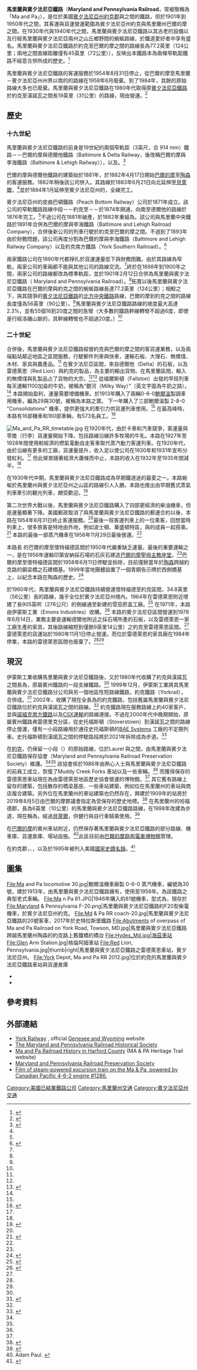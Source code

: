{{Infobox SG rail
| railroad_name  = 馬里蘭與賓夕法尼亞鐵路（Maryland and Pennsylvania Railroad）
| logo_filename  = <!-- 檔案不存在 Ma and Pa RR logo.png ，可從英文維基百科取得 -->
| logo_size      = 150
| old_gauge      =
| marks          = MPA
| locale         = [[賓夕法尼亞州|賓夕法尼亞州]][[約克縣_(賓夕法尼亞州)|約克郡]]經[[馬里蘭州|馬里蘭州]][[哈福德縣_(馬里蘭州)|哈福德郡]]至[[巴爾的摩|巴爾的摩市]]
| start_year     = 1901
| end_year       = 1999
| hq_city        = 原於[[巴爾的摩|巴爾的摩市]]，後遷至[[賓夕法尼亞州|賓夕法尼亞州]][[約克縣_(賓夕法尼亞州)|約克]]
| predecessor_line =約克南方鐵路（York Southern Railroad）、巴爾的摩與李海鐵路（Baltimore and Lehigh Railway）
| successor_line = {{tsl|en|York Railway|約克鐵路}}
| length         = 巴爾的摩－約克線：<br/> {{convert|77.2|mi|km}}<br/>約克－漢諾瓦線：<br/>{{convert|19|mi|km|0}}<ref>''[[Official_Guide_of_the_Railways|Official Guide of the Railways]]''. New York: National Railway Publication Co., February 1956, p. 347.</ref>
| system_map = Ma and Pa RR map.png
| map_caption = 原先的馬里蘭與賓夕法尼亞鐵路地圖；以紅色標示路線原為[[賓夕法尼亞鐵路|賓夕法尼亞鐵路]]約克－漢諾瓦支線
| map_size          = 280
}}

'''馬里蘭與賓夕法尼亞鐵路'''（'''Maryland and Pennsylvania Railroad'''，常被簡稱為「Ma and Pa」），是位於美國[[賓夕法尼亞州|賓夕法尼亞州]][[約克縣_(賓夕法尼亞州)|約克郡]]與{{tsl|en|Hanover, Pennsylvania|漢諾瓦}}之間的鐵路，但於1901年到1950年代之間，其客運與貨運營運範圍為賓夕法尼亞州約克與馬里蘭州巴爾的摩之間。在1930年代與1940年代之間，馬里蘭與賓夕法尼亞鐵路以其古老的設備以及行經馬里蘭與賓夕法尼亞兩州之山丘鄉野間的蜿蜒路線，於鐵道愛好者中享有盛名。馬里蘭與賓夕法尼亞鐵路於約克至巴爾的摩之間的路線長為77.2英里（124公里；兩地之間直線距離僅有45英里（72公里）），反映出本鐵路本為兩條窄軌距鐵路不經意合併所成的歷史。<ref name=Moed>{{cite book|author=Frank P. Donovan, editor|title=Railroads of America |publisher=Kalmbach Publishing|location=Milwaukee, WI|year=1949|chapter=''The Ma & Pa'' by William Moedinger Jr.|lccn=49048570}}</ref>

馬里蘭與賓夕法尼亞鐵路的客運服務於1954年8月31日停止，從巴爾的摩至馬里蘭－賓夕法尼亞州州界以南的的路線在1958年6月廢棄。到了1984年，其餘的原始路線大多也已廢棄。馬里蘭與賓夕法尼亞鐵路在1980年代取得原[[賓夕法尼亞鐵路|賓夕法尼亞鐵路]]於約克至漢諾瓦之間長19英里（31公里）的路線，現由{{tsl|en|York Railway|約克鐵路}}營運。<ref name=MaPaHist>{{cite web|author=Craig Sansonetti|title=A History of the Maryland & Pennsylvania Railroad|date=1997-06-05|publisher=Maryland and Pennsylvania Railroad Preservation Society|url=http://www.maandparailroad.com/mapahistory.html|accessdate=2008-05-25|archiveurl=https://web.archive.org/web/20051230233324/http://www.maandparailroad.com/mapahistory.html|archivedate=2005-12-30|dead-url=yes}}</ref>

==歷史==

===十九世紀===
馬里蘭與賓夕法尼亞鐵路的前身是19世紀的兩個窄軌距（3英尺，合 914 mm）鐵路－－巴爾的摩與德爾他鐵路（Baltimore & Delta Railway，後改稱巴爾的摩與李海鐵路（Baltimore & Lehigh Railway）），以及{{tsl|en|York and Peach Bottom Railway|約克與皮曲巴頓鐵路（York and Peach Bottom Railway，後改稱約克南方鐵路（York Southern Railroad））}}。<ref name=Hilton>{{cite book|author=George W. Hilton|title=The Ma & Pa — A History of the Maryland & Pennsylvania Railroad|publisher=Howell-North Books|location=Berkeley, CA |year=1963|lccn=63017444}}</ref>{{rp|61}}

巴爾的摩與德爾他鐵路的建築始於1881年，於1882年4月17日開始[[巴爾的摩|巴爾的摩]]至[[陶森|陶森]]的客運服務。1882年稍後該公司併入{{tsl|en|Maryland Central Railroad|馬里蘭中央鐵路}}。其路線於1883年6月21日向北延伸至[[貝萊爾_(馬里蘭州)|貝萊爾]]，<ref name=Hilton />{{rp|22}}並於1884年1月延伸至賓夕法尼亞州的{{tsl|en|Delta, Pennsylvania|德爾他}}，全線完工。

賓夕法尼亞州的皮曲巴頓鐵路（Peach Bottom Railway）公司於1871年成立。該公司的窄軌鐵路路線中段－－約克至{{tsl|en|Red Lion, Pennsylvania|雷德萊恩}}－－於1874年開通，向南至德爾他的路線於1876年完工。<ref name="Hilton" />{{rp|11}}不過公司在1881年破產，於1882年重組為{{tsl|en|York and Peach Bottom Railway|約克與皮曲巴頓鐵路}}。該公司與馬里蘭中央鐵路於1891年合併為巴爾的摩與李海鐵路（Baltimore and Lehigh Railroad Company），合併後新公司的列車行駛於約克至巴爾的摩之間。不過到了1893年由於財務問題，該公司再度分割為巴爾的摩與李海鐵路（Baltimore and Lehigh Railway Company）以及約克南方鐵路（York Southern Railroad）。<ref>{{Cite web |url=http://www.maparailroadhist.org/history.htm |title=存档副本 |access-date=2014-05-12 |archive-url=https://web.archive.org/web/20130923100518/http://maparailroadhist.org/history.htm |archive-date=2013-09-23 |dead-url=yes }}</ref>

兩家鐵路公司在1890年代都掙扎於貨運運量低下與財務困難。由於其路線為窄軌，兩家公司的車廂都不能與其他公司的路線交流。<ref name=Moed />終於在1898年到1900年之間，兩家公司的路線都改為標準軌距，並於1901年2月12日合併為馬里蘭與賓夕法尼亞鐵路（ Maryland and Pennsylvania Railroad）。<ref name=Hilton />拓寬以後馬里蘭與賓夕法尼亞鐵路在巴爾的摩與約克之間的蜿蜒路線長達77.2英里（124公里）；相較之下，與其競爭的[[賓夕法尼亞鐵路|賓夕法尼亞鐵路]]的[[北方中央鐵路|北方中央鐵路]]路線，巴爾的摩到約克之間的路線長度僅為56英里（90公里）。<ref name=Moed />馬里蘭與賓夕法尼亞鐵路路線的坡度最大高達2.3%，並有55個16到20度之間的急彎（大多數的鐵路幹線轉彎不超過6度，即使是行經洛磯山脈的{{tsl|en|Denver and Rio Grande Western Railroad|丹佛與里歐格蘭德西方鐵路}}，其幹線轉彎也不超過20度。）<ref name=Moed />

===二十世紀===
合併後，馬里蘭與賓夕法尼亞鐵路經營約克與巴爾的摩之間的客貨運業務，以及兩端點站鄰近地區之區間服務，行駛郵件列車與快車，運輸石板、大理石、無煙煤、木材、家具與農產品。<ref name=Moed /> 在賓夕法尼亞區間，來自德爾他（Delta）的石板，以及雷德萊恩（Red Lion）與約克的製品，為主要的輸出貨物。在馬里蘭區間，輸入的無煙煤與乳製品占了貨物的大宗。<ref name=Hilton />{{rp|83}}<ref name=Times03>{{cite news |last=Allen |first=Bob |title=Recalling the little engine that could |work=The Towson Times|date=October 15, 2003 |page=34}}</ref> 從福爾斯頓（Fallston）出發的早班列車每天運輸1100加侖的牛奶，被稱為“銀河（Milky Way）”（英文字面為牛奶之路）。<ref name=Times03 /> 本路開始盈利，運量需要增備機車。於1913年購入了兩輛0-6-0[[鲍尔温机车厂|鮑爾溫]]製調車用機車，編為29與30號，被稱為本路之寶。 下一年購入了三部鮑爾溫製 2-8-0 "Consolidations" 機車，提供更強大的牽引力供貨運列車使用。<ref name=Hilton />{{rp|87}} 在最高峰時，本路有16部機車和160部車輛，有573名員工。<ref name=lion>{{cite web|title=The Red Lion Train Station History|date=2007-06-25|publisher=Red Lion (Pa.) Area Historical Society|url=http://www.redlionpa.org/history.htm|accessdate=2008-07-07|url-status=dead|archiveurl=https://web.archive.org/web/20080830081009/http://www.redlionpa.org/history.htm|archivedate=2008-08-30}}</ref>

[[File:Ma_and_Pa_RR_timetable.jpg|thumb]]
在1920年代，由於卡車和汽車競爭，客運量與零擔（行李）貨運量開始下降，包括路線沿線許多牧場的牛乳。本路在1927年至1928年間使用較經濟的燃氣電動自走客車取代蒸汽動力客運列車。在1920年代，由於沿線有更多的工廠，貨運量提升，收入足以使公司在1930年和1931年宣布分發紅利。<ref name=Hilton />{{rp|111}} 但此榮景隨著經濟大蕭條而中止，本路的收入在1932年至1935年間減半。<ref name=Hilton />{{rp|114}}

在1930年代中期，馬里蘭與賓夕法尼亞鐵路成為早期鐵道迷的最愛之一。本路蜿蜒於馬里蘭州與賓夕法尼亞州之山區的路線引人入勝。本路也推出由早期舊式蒸氣列車牽引的觀光列車，頗受歡迎。<ref>{{cite web|author=Herbert H. Harwood, Jr. |title=Maryland & Pennsylvania Railroad: The 'Ma & Pa' |date=2004–2005 |publisher=Maryland Online Encyclopedia |url=http://www.mdoe.org/md_penn_railroad.html |accessdate=2008-07-07 |url-status=dead |archiveurl=https://web.archive.org/web/20080720141106/http://www.mdoe.org/md_penn_railroad.html |archivedate=July 20, 2008 }}</ref>

第二次世界大戰以後，馬里蘭與賓夕法尼亞鐵路購入了四部更經濟的柴油機車，但是運量顯著下降。美國郵政取消了與馬里蘭與賓夕法尼亞鐵路的郵運合約以後，本路在1954年8月31日終止客運服務。<ref name=Hilton />{{rp|141}}最後一班客運列車上的一位乘客，回想當時列車上，很多旅客是特地由外地，例如波士頓、華盛頓特區，與{{tsl|en|National Railway Historical Society|國家鐵路歷史學會}}的成員一起搭乘。<ref>{{cite news|author=John R. Eicker|title=The Ma and Pa's Last Run from Baltimore to York|newspaper=[[The_Baltimore_Sun|The Baltimore Sun]]|date=August 30, 1964}}</ref> 本路的最後一部蒸汽機車在1956年11月29日最後營運。<ref name=lion />

本路長{{convert|44|mi|km|adj=on}} 的巴爾的摩至懷特福德區間於1950年代嚴重缺乏運量。最後的重要運輸之一，是在1956年運輸印第安納採石場的石灰石建造[[巴爾的摩主教座堂|巴爾的摩聖母主教座堂]]。<ref name=Hilton />{{rp|151}}巴爾的摩至懷特福德區間於1958年6月11日停駛並拆除，目前僅餘當年於[[陶森|陶森]]跨越約克路的鋼梁橋之石建橋基。1999年當地團體設置了一個青銅告示牌於西側橋基上，以紀念本路在陶森的歷史。<ref>{{cite news|author=Loni Ingraham|title='Ma and Pa' railroad abutments get HTI plaque|publisher=The Towson Times|date=May 26, 1999}}</ref>

於1960年代，馬里蘭與賓夕法尼亞鐵路持續營運懷特福德至約克區間，34.8英里（56公里）長的路線，幾乎全位於賓夕法尼亞州境內。1964年在雷德萊恩附近增建了長905英呎（276公尺）的側線通至新建的雪茄菸盒工廠。<ref>{{cite journal|author=Paul Kulishek|date=Spring 2008|title=White Flag Extra|journal=Timetable|publisher=Maryland and Pennsylvania Railroad Historical Society|volume= 23|issue= 2|pages=16}}</ref> 在1971年，本路由伊蒙斯工業（Emons Industries）收購。<ref name=HistSoc>{{cite web |title=About the Maryland and Pennsylvania Railroad |publisher=The Maryland and Pennsylvania Railroad Historical Society |date=2008-01-25 |url=http://www.maparailroadhist.org/history.htm |accessdate=2008-05-30 |archive-url=https://web.archive.org/web/20130923100518/http://maparailroadhist.org/history.htm |archive-date=2013-09-23 |url-status=dead }}</ref> 本路的賓夕法尼亞區間營運到1978年6月14日，業務主要是運輸德爾他附近之採石場所產的石板，以及雷德萊恩一家工廠生產的家具，其後路線縮短到僅餘9英里14公里）之約克至雷德萊恩區間。<ref name=lion /> 雷德萊恩的貨運站於1980年11月1日停止營運。而位於雷德萊恩的家具廠在1984年停業，本路的雷德萊恩區間也廢棄了。<ref name=MaPaHist /><ref name=lion />

==現況==
伊蒙斯工業收購馬里蘭與賓夕法尼亞鐵路後，又於1980年代收購了約克與漢諾瓦之間長為{{nowrap|{{convert|19|mi|km|0}}}}，原屬賓州鐵路的一段支線鐵路。<ref name=MaPaHist /> 1999年12月，伊蒙斯工業將其馬里蘭與賓夕法尼亞鐵路分公司與另一個地區性短路線鐵路，約克鐵路（Yorkrail），合併成{{tsl|en|York Railway|約克鐵路}}。<ref>{{cite magazine|title=Emons Transportation kicks off new growth plan |magazine=[[Railway_Age|Railway Age]]|date=2000-01-01|url=http://www.highbeam.com/doc/1G1-59363032.html |archive-url=https://web.archive.org/web/20121020044125/http://www.highbeam.com/doc/1G1-59363032.html |url-status=dead |archive-date=2012-10-20 |accessdate=2008-05-30 }}</ref> 2002年，{{tsl|en|Genesee and Wyoming Inc|Genesee and Wyoming}}收購了現在全長為{{convert|42|mi|km|0|adj=on}}的約克鐵路，包括舊屬馬里蘭與賓夕法尼亞鐵路位於約克與漢諾瓦之間的路線。<ref name=HistSoc /> 約克鐵路現在服務路線上約40家客戶，並與[[諾福克南方鐵路|諾福克南方鐵路]]以及[[CSX運輸|CSX運輸]]的路線連接。不過在2000年代中晚期開始，原屬賓州鐵路弗雷德里克分區，從史托福斯頓（Stoverstown）到漢諾瓦之間的路線停止營運，僅有一小段路線用於通往史托福斯頓的[[贝宜系统|BAE Systems]] 工廠的不定期列車。史托福斯頓到漢諾瓦之間的停駛路段將於2021年拆除成為步道。<ref>{{cite web |title=York Railway Company |publisher=[[Genesee_and_Wyoming_Inc|Genesee and Wyoming Inc]] |url=http://www.gwrr.com/default.cfm?action=rail&section=3B16a |accessdate=2008-05-30 |archive-url=https://web.archive.org/web/20070807200836/http://gwrr.com/default.cfm?action=rail&section=3B16a |archive-date=2007-08-07 |url-status=dead }}</ref>

在[[約克縣_(賓夕法尼亞州)|約克]]，仍保留一小段（{{convert|3|mi|km|0|adj=on}}）的原始路線，位於Laurel 與{{tsl|en|Muddy Creek Forks Historic District|Muddy Creek Forks}}之間，由馬里蘭與賓夕法尼亞鐵路保存協會（Maryland and Pennsylvania Railroad Preservation Society）維護。<ref name=MaPaHist /><ref name=Times03 /> 該協會係於1986年由熱心人士與馬里蘭與賓夕法尼亞鐵路的前員工成立，恢復了Muddy Creek Forks 車站以及一些車輛。<ref name=Times03 /> 而獲得保存的雷德萊恩車站現在為由雷德萊恩地區歷史協會營運的博物館。<ref name=lion /> 其它舊有路線上留存的建築，包括散存的橋梁基座、一些車站建築，例如位在馬里蘭州{{tsl|en|Hydes,_Maryland|海茲（Hydes）}}的車站與商店複合建築。另外位在馬里蘭州{{tsl|en|Glen Arm, Maryland|格倫阿姆}}的車站建築也仍然存在，興建於1909年的站房於2019年8月5日由巴爾的摩郡議會指定為受保存的歷史地標。<ref>{{cite news|author=Montcalmo, Chris|title=Glen Arm Railroad Station becomes historical landmark|work=NottinghamMD.com|date=August 5, 2019|url=http://www.nottinghammd.com/2019/08/05/glen-arm-railroad-station-becomes-historical-landmark|access-date=2019-08-06|archive-date=2021-01-26|archive-url=https://web.archive.org/web/20210126111614/http://www.nottinghammd.com/2019/08/05/glen-arm-railroad-station-becomes-historical-landmark/|dead-url=no}}</ref> 在馬里蘭州的哈福德郡，長為6英里（10公里）的馬里蘭與賓夕法尼亞鐵路路線，在1998年改建為步道，現在稱為{{tsl|en|Ma and Pa Trail|馬里蘭與賓夕法尼亞鐵路步道（Ma and Pa Trail）}}，經過[[貝萊爾|貝萊爾]]，供健行與自行車騎乘使用。<ref>{{cite news|title=Bel Air trail chugs along|date=2008-06-02|newspaper=[[The_Baltimore_Sun|The Baltimore Sun]]|page=2B }}</ref>
 
在[[巴爾的摩|巴爾的摩]]的賓州車站附近，仍然保存著馬里蘭與賓夕法尼亞鐵路的部分路線、機車庫、貨運倉庫、場站設施。<ref>Adam Paul. {{cite web |title=Ghosts of the Maryland and Pennsylvania |url=http://www.monumentalcity.net/railroads/mpa/ |accessdate=2012-05-09 |archive-url=https://web.archive.org/web/20120812044504/http://www.monumentalcity.net/railroads/mpa/ |archive-date=2012-08-12 |dead-url=yes }}</ref>此區目前由[[巴爾的摩路面電車博物館|巴爾的摩路面電車博物館]]管理。

在約克郡，{{tsl|en|Muddy Creek Bridge, Maryland and Pennsylvania Railroad|泥溪橋（Muddy Creek Bridge）}}、{{tsl|en|Delta Trestle Bridge, Maryland and Pennsylvania Railroad|德爾他桁架橋}}，以及{{tsl|en|Scott Creek Bridge-North, Maryland and Pennsylvania Railroad|史考特溪北橋}}於1995年被列入美國[[國家史蹟名錄|國家史蹟名錄]]。<ref name="nris">{{NRISref|version=2010a}}</ref>

==圖集==
<gallery>
File:Ma and Pa locomotive 30.jpg|鮑爾溫機車廠製 0-6-0 蒸汽機車，編號為30號，建於1913年，由馬里蘭與賓夕法尼亞鐵路擁有，使用至1956年。為該鐵路之典型老式車輛。
File:Ma n Pa 81.JPG|1946年購入的81號機車，型式為{{tsl|en|EMD NW2|EMD NW2}}，現存於{{tsl|en|Railroad Museum of Pennsylvania|賓夕法尼亞鐵路博物館}}
File:Maryland & Pennsylvania F-20.png|馬里蘭與賓夕法尼亞鐵路的F20型柴電機車，於賓夕法尼亞州約克。
File:Md & Pa RR coach-20.jpg|馬里蘭與賓夕法尼亞鐵路的20號客車，2017年於{{tsl|en|Strasburg Railroad}}史特拉斯堡鐵路
File:Abutments of overpass of Ma and Pa Railroad on York Road, Towson, MD.jpg|馬里蘭與賓夕法尼亞鐵路跨越馬里蘭州陶森的約克路上舊鐵橋的橋台
File:Hydes_Md.jpg|海茲車站
File:Glen Arm Station.jpg|格倫阿姆車站
File:Red Lion, Pennsylvania.jpg|thumb|right|馬里蘭與賓夕法尼亞鐵路之雷德萊恩車站，賓夕法尼亞州。
File:York Depot, Ma and Pa RR 2012.jpg|位於約克的馬里蘭與賓夕法尼亞鐵路車站與貨運倉庫
</gallery>
* {{tsl|en|File:Ma_%26_Pa_RR.jpg|馬里蘭與賓夕法尼亞鐵路的列車經過陶森的約克路}}
* {{tsl|en|File:Ma_&_Pa_RR_at_Towson.jpg|1958年6月11日離開陶森的最後一班馬里蘭與賓夕法尼亞鐵路列車。}}

==參考資料==
{{Reflist}}

==外部連結==
{{commons category|Maryland and Pennsylvania Railroad}}
*[http://www.gwrr.com/operations/railroads/north_america/york_railway York Railway] {{Wayback|url=http://www.gwrr.com/operations/railroads/north_america/york_railway |date=20160818132028 }}, official [[Genesee_and_Wyoming_Inc|Genesee and Wyoming]] website
*[https://web.archive.org/web/20130923100518/http://maparailroadhist.org/history.htm The Maryland and Pennsylvania Railroad Historical Society]
*[https://web.archive.org/web/20080705124337/http://www.mapatrail.org/rr.htm Ma and Pa Railroad History in Harford County] (MA & PA Heritage Trail website)
*[http://www.maandparailroad.com/ Maryland and Pennsylvania Railroad Preservation Society] {{Wayback|url=http://www.maandparailroad.com/ |date=20210322224735 }}
*[http://www.youtube.com/watch?v=dfXymTYrNh0 Film of steam-powered excursion train on the Ma & Pa, powered by Canadian Pacific 4-6-2 engine #1286.] {{Wayback|url=http://www.youtube.com/watch?v=dfXymTYrNh0 |date=20210211072407 }}

[[Category:美國已結業鐵路公司|Category:美國已結業鐵路公司]]
[[Category:馬里蘭州交通|Category:馬里蘭州交通]]
[[Category:賓夕法尼亞州交通|Category:賓夕法尼亞州交通]]